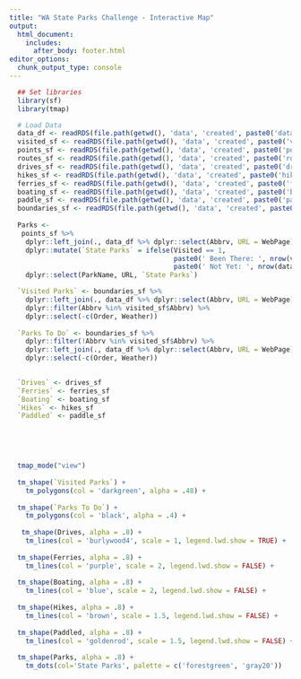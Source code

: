 ```yaml
---
title: "WA State Parks Challenge - Interactive Map"
output: 
  html_document:
    includes:
      after_body: footer.html
editor_options: 
  chunk_output_type: console
---
```


```r

  ## Set libraries
  library(sf)
  library(tmap)

  # Load Data
  data_df <- readRDS(file.path(getwd(), 'data', 'created', paste0('data.RDS')))
  visited_sf <- readRDS(file.path(getwd(), 'data', 'created', paste0('visited.RDS')))
  points_sf <- readRDS(file.path(getwd(), 'data', 'created', paste0('points.RDS')))
  routes_sf <- readRDS(file.path(getwd(), 'data', 'created', paste0('routes.RDS')))
  drives_sf <- readRDS(file.path(getwd(), 'data', 'created', paste0('drives.RDS')))
  hikes_sf <- readRDS(file.path(getwd(), 'data', 'created', paste0('hikes.RDS')))
  ferries_sf <- readRDS(file.path(getwd(), 'data', 'created', paste0('ferries.RDS')))
  boating_sf <- readRDS(file.path(getwd(), 'data', 'created', paste0('boating.RDS')))
  paddle_sf <- readRDS(file.path(getwd(), 'data', 'created', paste0('paddle.RDS')))
  boundaries_sf <- readRDS(file.path(getwd(), 'data', 'created', paste0('boundaries.RDS')))
  
  Parks <- 
   points_sf %>% 
    dplyr::left_join(., data_df %>% dplyr::select(Abbrv, URL = WebPage), by = 'Abbrv') %>%
    dplyr::mutate(`State Parks` = ifelse(Visited == 1, 
                                         paste0(' Been There: ', nrow(visited_sf)),
                                         paste0(' Not Yet: ', nrow(data_df) - nrow(visited_sf)))) %>%
    dplyr::select(ParkName, URL, `State Parks`)

  `Visited Parks` <- boundaries_sf %>%
    dplyr::left_join(., data_df %>% dplyr::select(Abbrv, URL = WebPage), by = 'Abbrv') %>%
    dplyr::filter(Abbrv %in% visited_sf$Abbrv) %>%
    dplyr::select(-c(Order, Weather))
  
  `Parks To Do` <- boundaries_sf %>%
    dplyr::filter(!Abbrv %in% visited_sf$Abbrv) %>%
    dplyr::left_join(., data_df %>% dplyr::select(Abbrv, URL = WebPage), by = 'Abbrv') %>%
    dplyr::select(-c(Order, Weather))
  

  `Drives` <- drives_sf
  `Ferries` <- ferries_sf
  `Boating` <- boating_sf
  `Hikes` <- hikes_sf
  `Paddled` <- paddle_sf

  
```

&nbsp;
&nbsp;

```r

  tmap_mode("view")
  
  tm_shape(`Visited Parks`) + 
    tm_polygons(col = 'darkgreen', alpha = .48) +
    
  tm_shape(`Parks To Do`) + 
    tm_polygons(col = 'black', alpha = .4) +
  
   tm_shape(Drives, alpha = .8) + 
    tm_lines(col = 'burlywood4', scale = 1, legend.lwd.show = TRUE) + 
    
  tm_shape(Ferries, alpha = .8) + 
    tm_lines(col = 'purple', scale = 2, legend.lwd.show = FALSE) + 
    
  tm_shape(Boating, alpha = .8) + 
    tm_lines(col = 'blue', scale = 2, legend.lwd.show = FALSE) + 
    
  tm_shape(Hikes, alpha = .8) + 
    tm_lines(col = 'brown', scale = 1.5, legend.lwd.show = FALSE) + 
    
  tm_shape(Paddled, alpha = .8) + 
    tm_lines(col = 'goldenrod', scale = 1.5, legend.lwd.show = FALSE) + 
    
  tm_shape(Parks, alpha = .8) +
    tm_dots(col='State Parks', palette = c('forestgreen', 'gray20')) 
    


```